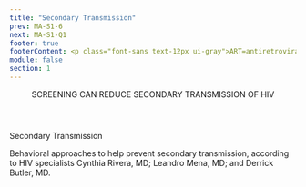 ```yaml
---
title: "Secondary Transmission"
prev: MA-S1-6
next: MA-S1-Q1
footer: true
footerContent: <p class="font-sans text-12px ui-gray">ART=antiretroviral therapy.</p>
module: false
section: 1
---
```


<Header>
  SCREENING CAN
  <span className="text-red"> REDUCE SECONDARY TRANSMISSION</span> OF HIV
</Header>
<SingleLayout center>
  <div style={{ paddingButtom: "10px" }}>
    <span className="text-red text-2rem font-sans">Secondary Transmission</span>
    <br />
    <p className="font-sans text-[#707070] lg:text-1.5rem">
      Behavioral approaches to help prevent secondary transmission, according to
      HIV specialists Cynthia Rivera, MD; Leandro Mena, MD; and Derrick Butler,
      MD.
    </p>
  </div>
  <VPlayer src="/Help_Stop_the_Virus.mp4" />
</SingleLayout>
